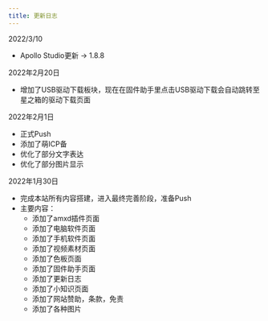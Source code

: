 ```yaml
---
title: 更新日志
---
```

2022/3/10
* Apollo Studio更新 -> 1.8.8

2022年2月20日
* 增加了USB驱动下载板块，现在在固件助手里点击USB驱动下载会自动跳转至星之箱的驱动下载页面

2022年2月1日
* 正式Push
* 添加了萌ICP备
* 优化了部分文字表达
* 优化了部分图片显示


2022年1月30日
* 完成本站所有内容搭建，进入最终完善阶段，准备Push
* 主要内容：
  * 添加了amxd插件页面
  * 添加了电脑软件页面
  * 添加了手机软件页面
  * 添加了视频素材页面
  * 添加了色板页面
  * 添加了固件助手页面
  * 添加了更新日志
  * 添加了小知识页面
  * 添加了网站赞助，条款，免责
  * 添加了各种图片
  